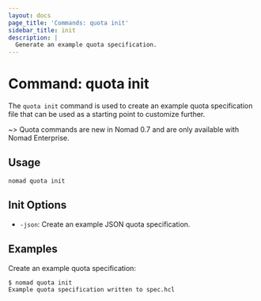 ```yaml
---
layout: docs
page_title: 'Commands: quota init'
sidebar_title: init
description: |
  Generate an example quota specification.
---
```


# Command: quota init

The `quota init` command is used to create an example quota specification file
that can be used as a starting point to customize further.

~> Quota commands are new in Nomad 0.7 and are only available with Nomad
Enterprise.

## Usage

```plaintext
nomad quota init
```

## Init Options

- `-json`: Create an example JSON quota specification.

## Examples

Create an example quota specification:

```shell-session
$ nomad quota init
Example quota specification written to spec.hcl
```
